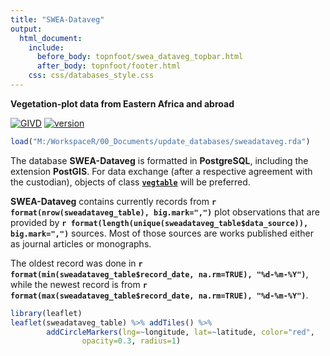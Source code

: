 ---
title: "SWEA-Dataveg"
output:
  html_document:
    include:
      before_body: topnfoot/swea_dataveg_topbar.html
      after_body: topnfoot/footer.html
    css: css/databases_style.css
---

**Vegetation-plot data from Eastern Africa and abroad**

[![GIVD](badges/swea_givd.svg)](http://www.givd.info/ID/AF-00-006)
[![version](badges/sweadataveg_version.svg)](sweadataveg.html)

```{r import_swea, echo=FALSE, results="hide"}
load("M:/WorkspaceR/00_Documents/update_databases/sweadataveg.rda")
```

The database **SWEA-Dataveg** is formatted in **PostgreSQL**, including the
extension **PostGIS**. For data exchange (after a respective agreement with the
custodian), objects of class
[**`vegtable`**](https://github.com/kamapu/vegtable) will be preferred.

**SWEA-Dataveg** contains currently records from
**`r format(nrow(sweadataveg_table), big.mark=",")`** plot observations that are
provided by
**`r format(length(unique(sweadataveg_table$data_source)), big.mark=",")`**
sources. Most of those sources are works published either as journal articles or
monographs.

The oldest record was done in
**`r format(min(sweadataveg_table$record_date, na.rm=TRUE), "%d-%m-%Y")`**, while
the newest record is from
**`r format(max(sweadataveg_table$record_date, na.rm=TRUE), "%d-%m-%Y")`**.

```{r map_sweadataveg, echo=FALSE, message=FALSE, out.width="100%"}
library(leaflet)
leaflet(sweadataveg_table) %>% addTiles() %>%
		addCircleMarkers(lng=~longitude, lat=~latitude, color="red",
				opacity=0.3, radius=1)
```

